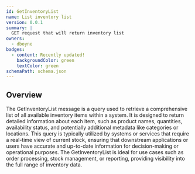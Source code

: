 ```yaml
---
id: GetInventoryList
name: List inventory list
version: 0.0.1
summary: |
  GET request that will return inventory list
owners:
  - dboyne
badges:
  - content: Recently updated!
    backgroundColor: green
    textColor: green
schemaPath: schema.json
---
```



## Overview

The GetInventoryList message is a query used to retrieve a comprehensive list of all available inventory items within a system. It is designed to return detailed information about each item, such as product names, quantities, availability status, and potentially additional metadata like categories or locations. This query is typically utilized by systems or services that require a real-time view of current stock, ensuring that downstream applications or users have accurate and up-to-date information for decision-making or operational purposes. The GetInventoryList is ideal for use cases such as order processing, stock management, or reporting, providing visibility into the full range of inventory data.

<NodeGraph />
